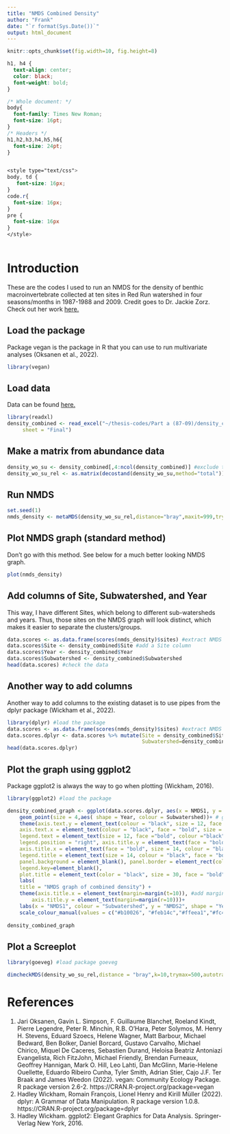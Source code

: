 ```yaml
---
title: "NMDS Combined Density"
author: "Frank"
date: "`r format(Sys.Date())`"
output: html_document
---
```


```r
knitr::opts_chunk$set(fig.width=10, fig.height=8)
```

```css
h1, h4 {
  text-align: center;
  color: black;
  font-weight: bold;
}

/* Whole document: */
body{
  font-family: Times New Roman;
  font-size: 16pt;
}
/* Headers */
h1,h2,h3,h4,h5,h6{
  font-size: 24pt;
}


<style type="text/css">
body, td {
   font-size: 16px;
}
code.r{
  font-size: 16px;
}
pre {
  font-size: 16px
}
</style>
  
```

# Introduction

These are the codes I used to run an NMDS for the density of benthic macroinvertebrate collected at ten sites in Red Run watershed in four seasons/months in 1987-1988 and 2009. Credit goes to Dr. Jackie Zorz. Check out her work [here.](https://www.researchgate.net/profile/Jackie-Zorz "Dr. Zorz")

## Load the package

Package vegan is the package in R that you can use to run multivariate analyses (Oksanen et al., 2022).

```r
library(vegan)
```

## Load data

Data can be found [here.](https://github.com/tquach123/thesis-codes "Frank's GitHub")

```r
library(readxl)
density_combined <- read_excel("~/thesis-codes/Part a (87-09)/density_combined.xlsx", 
     sheet = "Final")
```

## Make a matrix from abundance data

```r
density_wo_su <- density_combined[,4:ncol(density_combined)] #exclude the first column that contains SU information
density_wo_su_rel <- as.matrix(decostand(density_wo_su,method="total")) #calculate relative abundance from abundance data
```

## Run NMDS

```r
set.seed(1)
nmds_density <- metaMDS(density_wo_su_rel,distance="bray",maxit=999,trymax = 500,wascores = T,k=2,autotransform = F) #gotta put autotransform on FALSE so R won't transform your data when you don't want it to.
```

## Plot NMDS graph (standard method)

Don't go with this method. See below for a much better looking NMDS graph. 

```r
plot(nmds_density)
```

## Add columns of Site, Subwatershed, and Year

This way, I have different Sites, which belong to different sub-watersheds and years. Thus, those sites on the NMDS graph will look distinct, which makes it easier to separate the clusters/groups.

```r
data.scores <- as.data.frame(scores(nmds_density)$sites) #extract NMDS scores
data.scores$Site <- density_combined$Site #add a Site column
data.scores$Year <- density_combined$Year
data.scores$Subwatershed <- density_combined$Subwatershed
head(data.scores) #check the data
```

## Another way to add columns

Another way to add columns to the existing dataset is to use pipes from the dplyr package (Wickham et al., 2022).

```r
library(dplyr) #load the package
data.scores <- as.data.frame(scores(nmds_density)$sites) #extract NMDS scores
data.scores.dplyr <- data.scores %>% mutate(Site = density_combined$Site,Year=density_combined$Year,
                                            Subwatershed=density_combined$Subwatershed)
head(data.scores.dplyr)
```

## Plot the graph using ggplot2

Package ggplot2 is always the way to go when plotting (Wickham, 2016).

```r
library(ggplot2) #load the package

density_combined_graph <- ggplot(data.scores.dplyr, aes(x = NMDS1, y = NMDS2)) + 
    geom_point(size = 4,aes( shape = Year, colour = Subwatershed))+ # geom_polygon(data=data.scores.dplyr,aes(x=NMDS1,y=NMDS2,group=Subwatershed),alpha=0.30); this is to add a little convex polygon to visualize the clusters better. You can try to see how it looks. 
    theme(axis.text.y = element_text(colour = "black", size = 12, face = "bold"), 
    axis.text.x = element_text(colour = "black", face = "bold", size = 12), 
    legend.text = element_text(size = 12, face ="bold", colour ="black"), 
    legend.position = "right", axis.title.y = element_text(face = "bold", size = 14), 
    axis.title.x = element_text(face = "bold", size = 14, colour = "black"), 
    legend.title = element_text(size = 14, colour = "black", face = "bold"), 
    panel.background = element_blank(), panel.border = element_rect(colour = "black", fill = NA, size = 1.2),
    legend.key=element_blank(),
    plot.title = element_text(color = "black", size = 30, face = "bold", hjust = 0.5)) + 
    labs(
    title = "NMDS graph of combined density") + 
    theme(axis.title.x = element_text(margin=margin(t=10)), #add margin to x-axis title
        axis.title.y = element_text(margin=margin(r=10)))+
    labs(x = "NMDS1", colour = "Subwatershed", y = "NMDS2", shape = "Year")  + 
    scale_colour_manual(values = c("#b10026", "#feb14c","#ffeea1","#fc4d2a")) 
 
density_combined_graph

```

## Plot a Screeplot

```r
library(goeveg) #load package goeveg

dimcheckMDS(density_wo_su_rel,distance = "bray",k=10,trymax=500,autotransform = F)

```


# References

1. Jari Oksanen, Gavin L. Simpson, F. Guillaume Blanchet, Roeland Kindt, Pierre Legendre, Peter R. Minchin,
  R.B. O'Hara, Peter Solymos, M. Henry H. Stevens, Eduard Szoecs, Helene Wagner, Matt Barbour, Michael
  Bedward, Ben Bolker, Daniel Borcard, Gustavo Carvalho, Michael Chirico, Miquel De Caceres, Sebastien
  Durand, Heloisa Beatriz Antoniazi Evangelista, Rich FitzJohn, Michael Friendly, Brendan Furneaux,
  Geoffrey Hannigan, Mark O. Hill, Leo Lahti, Dan McGlinn, Marie-Helene Ouellette, Eduardo Ribeiro Cunha,
  Tyler Smith, Adrian Stier, Cajo J.F. Ter Braak and James Weedon (2022). vegan: Community Ecology Package.
  R package version 2.6-2. https://CRAN.R-project.org/package=vegan
2. Hadley Wickham, Romain François, Lionel Henry and Kirill Müller (2022). dplyr: A Grammar of Data
  Manipulation. R package version 1.0.8. https://CRAN.R-project.org/package=dplyr
3. Hadley Wickham. ggplot2: Elegant Graphics for Data Analysis. Springer-Verlag New York, 2016.